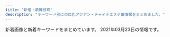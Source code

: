 ```yaml
---
title: "新宿・歌舞伎町"
description: "キーワード別にの巨乳アジアン・チャイナエステ嬢情報をまとめました。"
---
```


新着画像と新着キーワードをまとめています。
2021年03月23日の情報です。

<DmmAffiliateIns />
<KeywordTable
  shops={
    [
    {
        "url": "https://aurora.iest.info/",
        "station": "JR\u65b0\u5bbf\u99c5\u6771\u53e3\u30fb\u6b4c\u821e\u4f0e\u753a",
        "keywords": {
            "D": 59,
            "\u5de8\u4e73": 30,
            "\u4e73": 45,
            "87": 44,
            "86": 323,
            "85": 367,
            "F": 59,
            "90": 44,
            "84": 44,
            "E": 147,
            "C": 352
        },
        "img_links": [
            "https://aurora.iest.info/photos/sites/13/2021/01/2021011516351593.jpeg",
            "https://aurora.iest.info/photos/sites/13/2020/12/2020122614542669.jpeg",
            "https://aurora.iest.info/photos/sites/13/2021/03/2021031619370749.jpeg",
            "https://aurora.iest.info/photos/sites/13/2021/03/2021030913020871-506x900.jpeg",
            "https://aurora.iest.info/photos/sites/13/2021/03/2021031518412882.jpeg",
            "https://aurora.iest.info/photos/sites/13/2021/03/2021032016515131.jpeg",
            "https://aurora.iest.info/photos/sites/13/2021/01/2021011317502475.jpeg",
            "https://aurora.iest.info/photos/sites/13/2021/03/2021031518412882-600x799.jpeg",
            "https://aurora.iest.info/photos/sites/13/2021/03/2021032101484712-600x800.jpeg",
            "https://aurora.iest.info/photos/sites/13/2020/10/2020101018384481.jpeg",
            "https://aurora.iest.info/photos/sites/13/2020/11/2020110420084826.jpeg",
            "https://aurora.iest.info/photos/sites/13/2021/03/202103111245580.jpeg",
            "https://aurora.iest.info/images/room3.jpg",
            "https://aurora.iest.info/photos/sites/13/2021/02/2021022307194651.jpeg",
            "https://aurora.iest.info/photos/sites/13/2021/01/202101031920028.jpeg",
            "https://aurora.iest.info/images/info_sp.png",
            "https://aurora.iest.info/images/side_mobile.jpg",
            "https://aurora.iest.info/photos/sites/13/2020/12/2020122614062046.jpeg",
            "https://aurora.iest.info/images/room1.jpg",
            "https://aurora.iest.info/photos/sites/13/2021/03/2021032313161234-600x753.jpeg",
            "https://aurora.iest.info/photos/sites/13/2020/12/2020122614271778.jpeg",
            "https://aurora.iest.info/photos/sites/13/2021/03/2021031817051088.jpeg",
            "https://aurora.iest.info/photos/sites/13/2020/10/2020100900362277.jpeg",
            "https://aurora.iest.info/photos/sites/13/2020/11/2020111207401521.jpeg",
            "https://aurora.iest.info/images/room2.jpg",
            "https://aurora.iest.info/photos/sites/13/2021/03/2021030912533842.jpeg",
            "https://aurora.iest.info/images/head_tel.png",
            "https://aurora.iest.info/images/room4.jpg",
            "https://aurora.iest.info/photos/sites/13/2021/02/2021020517033067.jpeg",
            "https://aurora.iest.info/photos/sites/13/2020/09/2020090701592721.jpeg",
            "https://aurora.iest.info/photos/sites/13/2021/03/2021032314132410.jpeg"
        ],
        "name": "\u30aa\u30fc\u30ed\u30e9"
    },
    {
        "name": "\u5915\u9727 \u3086\u3046\u304e\u308a",
        "keywords": {
            "F": 1
        },
        "station": "JR\u65b0\u5bbf\u99c5\u6771\u53e3",
        "img_links": [
            "https://shinjuku-mensesthe.com/images/camp.png",
            "https://shinjuku-mensesthe.com/staff/arisa-s1.jpg",
            "https://shinjuku-mensesthe.com/staff/seira-l1.jpg",
            "https://shinjuku-mensesthe.com/icon/twitter.png",
            "https://shinjuku-mensesthe.com/menu/blog.png",
            "https://shinjuku-mensesthe.com/staff/seira-s1.jpg",
            "https://shinjuku-mensesthe.com/images/footer-l.png",
            "https://shinjuku-mensesthe.com/massage/2020/10/21/risa-s1.jpg",
            "https://shinjuku-mensesthe.com/staff/kana-l1.jpg",
            "https://shinjuku-mensesthe.com/massage/2020/08/16/riri-s1.jpg",
            "https://shinjuku-mensesthe.com/massage/2021/02/02/%E5%90%8D%E7%A7%B0%E6%9C%AA%E8%A8%AD%E5%AE%9A-2.jpg",
            "https://shinjuku-mensesthe.com/images/qrcode.png",
            "https://shinjuku-mensesthe.com/images/top2.jpg",
            "https://shinjuku-mensesthe.com/images/header3.png",
            "https://shinjuku-mensesthe.com/massage/2020/07/31/covit19.jpg",
            "https://shinjuku-mensesthe.com/images/flower.png",
            "https://shinjuku-mensesthe.com/menu/home.png",
            "https://shinjuku-mensesthe.com/menu/info.png",
            "https://shinjuku-mensesthe.com/massage/2020/09/14/hana-s1.jpg",
            "https://shinjuku-mensesthe.com/staff/yumi-l1.jpg",
            "https://shinjuku-mensesthe.com/staff/arisa-l1.jpg",
            "https://scdn.line-apps.com/n/line_add_friends/btn/ja.png",
            "https://shinjuku-mensesthe.com/2020/01/23/miki-s1.jpg",
            "https://shinjuku-mensesthe.com/button/home.png",
            "https://shinjuku-mensesthe.com/images/main-top.jpg",
            "https://shinjuku-mensesthe.com/room/room-l3.jpg",
            "https://shinjuku-mensesthe.com/button/blog.png",
            "https://shinjuku-mensesthe.com/button/staff.png",
            "https://shinjuku-mensesthe.com/images/main-small.jpg",
            "https://shinjuku-mensesthe.com/icon/facebook.png",
            "https://shinjuku-mensesthe.com/icon/line.png",
            "https://shinjuku-mensesthe.com/2019/12/15/sayuri-s2.jpg",
            "https://shinjuku-mensesthe.com/staff/yume-l1.jpg",
            "https://shinjuku-mensesthe.com/2020/01/23/sakura-s1.jpg",
            "https://shinjuku-mensesthe.com/massage/2020/07/31/ai-s2.jpg",
            "https://shinjuku-mensesthe.com/images/top1.jpg",
            "https://shinjuku-mensesthe.com/staff/yume-s1.jpg",
            "https://shinjuku-mensesthe.com/room/room-l1.jpg",
            "https://shinjuku-mensesthe.com/staff/kana-s1.jpg",
            "https://shinjuku-mensesthe.com/room/room-l4.jpg",
            "https://shinjuku-mensesthe.com/staff/yumi-s1.jpg",
            "https://shinjuku-mensesthe.com/room/room-l2.jpg",
            "https://shinjuku-mensesthe.com/images/footer-r.png",
            "https://shinjuku-mensesthe.com/images/clear.png",
            "https://shinjuku-mensesthe.com/menu/staff.png",
            "https://shinjuku-mensesthe.com/link/mens-esthe.png",
            "https://shinjuku-mensesthe.com/images/main-sp.jpg",
            "https://shinjuku-mensesthe.com/massage/2020/10/05/yuki-s1.jpg",
            "https://shinjuku-mensesthe.com/staff/shiori-s1.jpg",
            "https://shinjuku-mensesthe.com/icon/yelp.png",
            "https://shinjuku-mensesthe.com/images/top3.jpg"
        ],
        "url": "https://shinjuku-mensesthe.com/"
    },
    {
        "name": "\u697d\u697d-\u30e9\u30af\u30e9\u30af-",
        "station": "\u65b0\u5bbf\u4e09\u4e01\u76ee\u99c5E1\u51fa\u53e3",
        "keywords": {
            "E": 8,
            "86": 4,
            "87": 8,
            "85": 4,
            "C": 8
        },
        "url": "http://sakura-relax.net/",
        "img_links": [
            "http://sakura-relax.net/images/tel.png",
            "http://sakura-relax.net/images/cg07.jpg",
            "http://sakura-relax.net/images/kan.jpg",
            "http://sakura-relax.net/images/cg03.jpg",
            "http://sakura-relax.net/images/qrc.png",
            "http://sakura-relax.net/link/menlog.jpg",
            "http://sakura-relax.net/images/cg06.jpg",
            "http://sakura-relax.net/images/top-img02.png",
            "http://sakura-relax.net/images/cg04.jpg",
            "http://sakura-relax.net/images/top-img01.png"
        ]
    },
    {
        "keywords": {
            "D": 20,
            "E": 10
        },
        "img_links": [
            "http://aroma-massage.red/images/stal.jpg",
            "http://aroma-massage.red/images/nft.jpg",
            "http://aroma-massage.red/images/sysl.jpg",
            "http://aroma-massage.red/images/sta4.jpg",
            "http://aroma-massage.red/images/cg4.jpg",
            "http://aroma-massage.red/images/sta1.jpg",
            "http://aroma-massage.red/images/creditcard.jpg",
            "http://aroma-massage.red/images/toph.png",
            "http://aroma-massage.red/images/sta3.jpg",
            "http://aroma-massage.red/images/fbb.jpg",
            "http://aroma-massage.red/images/card.jpg",
            "http://aroma-massage.red/images/sta5.jpg",
            "http://aroma-massage.red/images/kan.jpg",
            "http://aroma-massage.red/images/sta2.jpg",
            "http://aroma-massage.red/images/sta6.jpg",
            "http://aroma-massage.red/images/cg2.jpg",
            "http://aroma-massage.red/images/int.jpg",
            "http://aroma-massage.red/images/qr.jpg",
            "http://aroma-massage.red/images/tm.png",
            "http://aroma-massage.red/images/cg1.jpg",
            "http://aroma-massage.red/images/cg5.jpg",
            "http://aroma-massage.red/images/acb.jpg",
            "http://aroma-massage.red/images/cg3.jpg",
            "http://aroma-massage.red/images/option.jpg",
            "http://aroma-massage.red/images/cg6.jpg",
            "http://aroma-massage.red/images/fbt.jpg"
        ],
        "station": "JR\u65b0\u5bbf\u99c5\u6771\u53e3",
        "url": "http://aroma-massage.red/",
        "name": "\u30c6\u30bb\u30e9-Tethera-"
    },
    {
        "url": "http://fairy-girl.work/",
        "station": "JR\u65b0\u5bbf\u99c5\u897f\u53e3",
        "img_links": [
            "http://fairy-girl.work/staff/yuyu.jpg",
            "http://fairy-girl.work/images/9.jpg",
            "http://fairy-girl.work/images/line.png",
            "http://fairy-girl.work/images/ac1.jpg",
            "http://fairy-girl.work/img/kana1.jpg",
            "http://fairy-girl.work/img/misa1.jpg",
            "http://fairy-girl.work/images/10.jpg",
            "http://fairy-girl.work/staff/eri.jpg",
            "http://fairy-girl.work/img/yuyu1.jpg",
            "http://fairy-girl.work/staff/kiki.jpg",
            "http://fairy-girl.work/images/news.jpg",
            "http://fairy-girl.work/staff/rina.jpg",
            "http://fairy-girl.work/images/int1.jpg",
            "http://fairy-girl.work/img/mari1.jpg",
            "http://fairy-girl.work/staff/hitomi.jpg",
            "http://fairy-girl.work/images/5.jpg",
            "http://fairy-girl.work/images/1.jpg",
            "http://fairy-girl.work/images/ac2.jpg",
            "http://fairy-girl.work/staff/mari.jpg",
            "http://fairy-girl.work/images/mobile.jpg",
            "http://fairy-girl.work/img/rina1.jpg",
            "http://fairy-girl.work/images/8.jpg",
            "http://fairy-girl.work/images/6.jpg",
            "http://fairy-girl.work/staff/kana.jpg",
            "http://fairy-girl.work/images/interior_t.jpg",
            "http://fairy-girl.work/images/7.jpg",
            "http://fairy-girl.work/images/12.jpg",
            "http://fairy-girl.work/images/11.jpg",
            "http://fairy-girl.work/img/rika1.jpg",
            "http://fairy-girl.work/img/kiki2.jpg",
            "http://fairy-girl.work/images/sys2.jpg",
            "http://fairy-girl.work/images/2.jpg",
            "http://fairy-girl.work/images/3.jpg",
            "http://fairy-girl.work/img/yuki1.jpg",
            "http://fairy-girl.work/images/sys1.jpg",
            "http://fairy-girl.work/img/rara1.jpg",
            "http://fairy-girl.work/images/int2.jpg",
            "http://fairy-girl.work/img/eri1.jpg",
            "http://fairy-girl.work/images/bana0404_4.png",
            "http://fairy-girl.work/staff/yuki.jpg",
            "http://fairy-girl.work/staff/rika.jpg",
            "http://fairy-girl.work/img/kiki1.jpg",
            "http://fairy-girl.work/images/tr.jpg",
            "http://fairy-girl.work/img/hitomi1.jpg",
            "http://fairy-girl.work/img/eri2.jpg",
            "http://fairy-girl.work/staff/misa.jpg",
            "http://fairy-girl.work/staff/rara.jpg",
            "http://fairy-girl.work/images/staff_t.jpg"
        ],
        "keywords": {},
        "name": "Fairy Girl"
    },
    {
        "name": "fairy\u30d5\u30a7\u30a2\u30ea\u30fc",
        "url": "http://fairy.este88.com/",
        "station": "\u897f\u6b66\u65b0\u5bbf\u99c5\u5317\u53e3",
        "img_links": [
            "http://fairy.este88.com/img/momo1.jpg",
            "http://fairy.este88.com/images/r02.jpg",
            "http://fairy.este88.com/images/kaori1.jpg",
            "http://fairy.este88.com/images/ph1.jpg",
            "http://fairy.este88.com/gals/sayuri1.jpg",
            "http://fairy.este88.com/images/r01.jpg",
            "http://fairy.este88.com/images/koyuki1.jpg",
            "http://fairy.este88.com/img/koyuki1.jpg",
            "http://fairy.este88.com/img/mika1.jpg",
            "http://fairy.este88.com/img/kixyoko1.jpg",
            "http://fairy.este88.com/gals/risa1.jpg",
            "http://fairy.este88.com/gals/nnana1.jpg",
            "http://fairy.este88.com/img/kaori1.jpg",
            "http://fairy.este88.com/images/r04.jpg",
            "http://fairy.este88.com/images/kixyoko1.jpg",
            "http://fairy.este88.com/images/momo1.jpg",
            "http://fairy.este88.com/images/mika1.jpg",
            "http://fairy.este88.com/gals/koko1.jpg"
        ],
        "keywords": {}
    },
    {
        "url": "https://mens-esthe.xyz/",
        "keywords": {
            "D": 28,
            "85": 7,
            "86": 28,
            "88": 7
        },
        "name": "\u30b8\u30e5\u30ea\u30a2\u30f3",
        "station": "JR\u65b0\u5bbf\u99c5\u6771\u5357\u53e3",
        "img_links": [
            "https://mens-esthe.xyz/staff/nami-top.jpg",
            "https://mens-esthe.xyz/staff/moe-top.jpg",
            "https://mens-esthe.xyz/room/room-l2.jpg",
            "https://mens-esthe.xyz/icon/facebook.png",
            "https://mens-esthe.xyz/images/header3.png",
            "https://mens-esthe.xyz/footer/footer-line.png",
            "https://mens-esthe.xyz/staff/natsumi-s1.jpg",
            "https://mens-esthe.xyz/staff/miki-top.jpg",
            "https://mens-esthe.xyz/staff/moe-s1.jpg",
            "https://mens-esthe.xyz/staff/natsumi-top.jpg",
            "https://mens-esthe.xyz/room/room-l6.jpg",
            "https://mens-esthe.xyz/room/room-l4.jpg",
            "https://mens-esthe.xyz/staff/kana-l1.jpg",
            "https://mens-esthe.xyz/room/room-l3.jpg",
            "https://mens-esthe.xyz/images/main-sp.jpg",
            "https://mens-esthe.xyz/footer/footer-tel.png",
            "https://mens-esthe.xyz/icon/yelp.png",
            "https://mens-esthe.xyz/staff/nami-l1.jpg",
            "https://mens-esthe.xyz/staff/rina-s1.jpg",
            "https://mens-esthe.xyz/staff/moe-l1.jpg",
            "https://mens-esthe.xyz/images/esthe1.jpg",
            "https://mens-esthe.xyz/footer/footer-staff.png",
            "https://mens-esthe.xyz/staff/kana-s1.jpg",
            "https://mens-esthe.xyz/images/esthe3.jpg",
            "https://mens-esthe.xyz/staff/natsumi-l1.jpg",
            "https://mens-esthe.xyz/staff/nami-s1.jpg",
            "https://mens-esthe.xyz/staff/rina-l1.jpg",
            "https://mens-esthe.xyz/room/room-l1.jpg",
            "https://mens-esthe.xyz/images/esthe2.jpg",
            "https://mens-esthe.xyz/images/qrcode.png",
            "https://mens-esthe.xyz/icon/twitter.png",
            "https://mens-esthe.xyz/room/room-l7.jpg",
            "https://mens-esthe.xyz/room/room-l5.jpg",
            "https://mens-esthe.xyz/staff/miki-l1.jpg",
            "https://mens-esthe.xyz/images/main1.jpg",
            "https://mens-esthe.xyz/images/clear.png",
            "https://mens-esthe.xyz/staff/rina-top.jpg",
            "https://mens-esthe.xyz/staff/kana-top.jpg",
            "https://mens-esthe.xyz/room/room-l8.jpg",
            "https://mens-esthe.xyz/images/esthe4.jpg",
            "https://mens-esthe.xyz/staff/miki-s1.jpg",
            "https://mens-esthe.xyz/icon/line.png"
        ]
    },
    {
        "img_links": [
            "http://www.night.ne.jp/tokyo/gyoen/img/view_2.jpg",
            "http://www.night.ne.jp/nightnet/img/9.jpg",
            "http://www.night.ne.jp/tokyo/gyoen/img/skill_3.jpg",
            "http://www.night.ne.jp/tokyo/gyoen/img/skill_2.jpg",
            "http://www.night.ne.jp/nightnet/img/15.jpg",
            "http://www.night.ne.jp/nightnet/img/11.jpg",
            "http://www.night.ne.jp/tokyo/gyoen/img/view_3.jpg",
            "http://www.night.ne.jp/nightnet/img/2.jpg",
            "http://www.night.ne.jp/nightnet/img/16.jpg",
            "http://www.night.ne.jp/nightnet/img/17.jpg",
            "http://www.night.ne.jp/tokyo/gyoen/img/index_view.jpg",
            "http://www.night.ne.jp/nightnet/img/4.jpg",
            "http://www.night.ne.jp/_format/W/img/whats_view.jpg",
            "http://www.night.ne.jp/nightnet/img/14.jpg",
            "http://www.night.ne.jp/tokyo/gyoen/img/qr_code.jpg",
            "http://www.night.ne.jp/tokyo/gyoen/img/index.jpg",
            "http://www.night.ne.jp/nightnet/img/5.jpg",
            "http://www.night.ne.jp/tokyo/gyoen/img/view_1.jpg",
            "http://www.night.ne.jp/nightnet/img/3.jpg",
            "http://www.night.ne.jp/nightnet/img/13.jpg",
            "http://www.night.ne.jp/tokyo/gyoen/img/skill_1.jpg",
            "http://www.night.ne.jp/nightnet/img/8.jpg",
            "http://www.night.ne.jp/tokyo/gyoen/img/view_4.jpg",
            "http://www.night.ne.jp/nightnet/img/7.jpg",
            "http://www.night.ne.jp/_format/W/img/whats_news.jpg",
            "http://www.night.ne.jp/tokyo/gyoen/img/index_top.jpg",
            "http://www.night.ne.jp/nightnet/img/12a.jpg",
            "http://www.night.ne.jp/nightnet/img/6.jpg",
            "http://www.night.ne.jp/tokyo/gyoen/img/index_skill.jpg",
            "http://www.night.ne.jp/nightnet/img/1.jpg",
            "http://www.night.ne.jp/_format/W/img/whats_skill.jpg",
            "http://www.night.ne.jp/_format/W/img/index_enter_1.jpg",
            "http://www.night.ne.jp/nightnet/img/10.jpg"
        ],
        "keywords": {},
        "station": "\u65b0\u5bbf\u5fa1\u82d1\u524d\u99c53\u756a\u51fa\u53e3",
        "url": "http://www.night.ne.jp/tokyo/gyoen/",
        "name": "\u5fa1\u82d1 -\u304e\u3087\u3048\u3093-"
    },
    {
        "station": "JR\u65b0\u5bbf\u99c5\u897f\u53e3",
        "keywords": {
            "E": 12,
            "87": 12,
            "D": 24,
            "86": 12,
            "85": 12
        },
        "url": "http://yurali.oks.bz/",
        "img_links": [
            "http://yurali.oks.bz/photos/sites/48/2020/09/2020090809341490.jpg",
            "http://yurali.oks.bz/images/s2.jpg",
            "http://yurali.oks.bz/photos/sites/48/2020/09/2020090809341067.jpg",
            "http://yurali.oks.bz/images/s1.jpg",
            "http://yurali.oks.bz/images/top.jpg",
            "http://yurali.oks.bz/photos/sites/48/2020/06/2020063002493351.jpg",
            "http://yurali.oks.bz/images/right.jpg",
            "http://yurali.oks.bz/images/s_new.png",
            "http://yurali.oks.bz/photos/sites/48/2020/09/2020090809341126.jpg",
            "http://yurali.oks.bz/photos/sites/48/2020/09/202009080934129.jpg",
            "http://yurali.oks.bz/images/acc4.jpg",
            "http://yurali.oks.bz/images/s4.jpg",
            "http://yurali.oks.bz/images/line.jpg",
            "http://yurali.oks.bz/images/kanban.jpg",
            "http://yurali.oks.bz/images/acc3.jpg",
            "http://yurali.oks.bz/images/s3.jpg",
            "http://yurali.oks.bz/images/acc1.jpg",
            "http://yurali.oks.bz/photos/sites/48/2020/09/2020090809340917.jpg",
            "http://yurali.oks.bz/images/mobile.jpg",
            "http://yurali.oks.bz/images/acc2.jpg"
        ],
        "name": "\u6c17\u697d"
    },
    {
        "img_links": [
            "http://hi-msg.com/koyuki/img/kanban4.jpg",
            "http://hi-msg.com/koyuki/img/card-english.png",
            "http://hi-msg.com/koyuki/img/kanban4s.jpg",
            "http://hi-msg.com/koyuki/img/english-t1.png",
            "http://hi-msg.com/koyuki/img/botton.png",
            "http://hi-msg.com/koyuki/img/p-7.jpg",
            "http://hi-msg.com/koyuki/img/p-11.jpg",
            "http://hi-msg.com/koyuki/img/p-4.jpg",
            "http://hi-msg.com/koyuki/img/p-8.jpg",
            "http://hi-msg.com/koyuki/img/tit.png",
            "http://hi-msg.com/koyuki/img/english-t3.png",
            "http://hi-msg.com/koyuki/img/re.png",
            "http://hi-msg.com/koyuki/img/p-8-1.jpg",
            "http://hi-msg.com/koyuki/img/t-2.png",
            "http://hi-msg.com/koyuki/img/p-0.jpg",
            "http://hi-msg.com/koyuki/img/p-3.jpg",
            "http://hi-msg.com/koyuki/img/p-2-1.jpg",
            "http://hi-msg.com/koyuki/img/p-3-1.jpg",
            "http://hi-msg.com/koyuki/img/p-9.jpg",
            "http://hi-msg.com/koyuki/img/p-6.jpg",
            "http://hi-msg.com/koyuki/img/card.png",
            "http://hi-msg.com/koyuki/img/p-10.jpg",
            "http://hi-msg.com/koyuki/img/t-3.png",
            "http://hi-msg.com/koyuki/img/english-t6.png",
            "http://hi-msg.com/koyuki/img/newstback.png",
            "http://hi-msg.com/koyuki/img/english-t4.png",
            "http://hi-msg.com/koyuki/img/p-6-1.jpg",
            "http://hi-msg.com/koyuki/img/english-t2.png",
            "http://hi-msg.com/koyuki/img/tel.png",
            "http://hi-msg.com/koyuki/img/p-4-1.jpg",
            "http://hi-msg.com/koyuki/img/t-1.png",
            "http://hi-msg.com/koyuki/img/english-t5.png",
            "http://hi-msg.com/koyuki/img/p-1.jpg",
            "http://hi-msg.com/koyuki/img/p-2.jpg",
            "http://hi-msg.com/koyuki/img/p-7-1.jpg",
            "http://hi-msg.com/koyuki/img/p-5.jpg",
            "http://hi-msg.com/koyuki/img/head.png"
        ],
        "keywords": {
            "C": 8
        },
        "station": "JR\u65b0\u5bbf\u99c5\u6771\u53e3",
        "name": "KOYUKI",
        "url": "http://hi-msg.com/koyuki/"
    },
    {
        "img_links": [
            "http://clear-es.net/my_work/images/pic1.png",
            "http://clear-es.net/uploads/22c8968348a9acc2dfc9ab0aecb09c27.jpg",
            "http://clear-es.net/images/index_15.jpg",
            "http://clear-es.net/yamituki-n/uploads/images/rena02.jpg",
            "http://clear-es.net/images/girls_03.jpg",
            "http://clear-es.net/uploads/f426bd85a8f6a9eac87e55b2d44c4bd5.jpg",
            "http://clear-es.net/images/service_11.jpg",
            "http://clear-es.net/images/index_05.jpg",
            "http://clear-es.net/images/index_02.jpg",
            "http://clear-es.net/images/index_08.jpg",
            "http://clear-es.net/uploads/c1f6d0346f5cb109ac62c21a58c7deff.jpg",
            "http://clear-es.net/uploads/97eb17743f96fd7f0551aab0bedd5e6f.jpg",
            "http://clear-es.net/uploads/a62d7f24a5b9a4fd5aeef678eb24ef4b.jpg",
            "http://clear-es.net/images/index_07.jpg",
            "http://clear-es.net/images/index_09.jpg",
            "http://clear-es.net/images/index_03.jpg",
            "http://clear-es.net/images/index_21.jpg",
            "http://clear-es.net/images/index_14.jpg",
            "http://clear-es.net/uploads/7553669390f1cc93427a4f6ad33b4668.jpg",
            "http://clear-es.net/uploads/cec0ed392fe00d8e3ff867c0625809e6.jpg",
            "http://clear-es.net/uploads/09bdd5637edec4bfa3d47a7e9874640b.jpg",
            "http://clear-es.net/yamituki-n/uploads/images/mika03s.jpg",
            "http://clear-es.net/images/gallery_11.jpg",
            "http://clear-es.net/images/index_06.jpg",
            "http://clear-es.net/images/index_19.jpg",
            "http://clear-es.net/images/index_11.jpg",
            "http://clear-es.net/images/index_13.jpg",
            "http://clear-es.net/images/index_28_01.jpg",
            "http://clear-es.net/uploads/e1133a4ba0f8c81f9d272f5793bda380.jpg",
            "http://clear-es.net/yamituki-n/uploads/images/yui01.jpg",
            "http://clear-es.net/images/index_23.jpg",
            "http://clear-es.net/images/index_12.jpg",
            "http://clear-es.net/images/index_10.jpg",
            "http://clear-es.net/uploads/10299154955d10c3b815a5638a35a934.jpg",
            "http://clear-es.net/images/index_18.jpg",
            "http://clear-es.net/images/index_27.jpg",
            "http://clear-es.net/images/index_24.jpg",
            "http://clear-es.net/uploads/2aa97908694153fb149943f0b8445352.jpg",
            "http://clear-es.net/images/index_17.jpg",
            "http://clear-es.net/yamituki-n/uploads/images/rena01.jpg",
            "http://clear-es.net/images/index_25.jpg",
            "http://clear-es.net/yamituki-n/uploads/images/juri01s.jpg",
            "http://clear-es.net/images/koko_1.jpg",
            "http://clear-es.net/images/girls_11.jpg",
            "http://clear-es.net/images/index_26.jpg",
            "http://clear-es.net/yamituki-n/uploads/images/mmexport1576417470781.jpg",
            "http://clear-es.net/images/index_28.jpg",
            "http://clear-es.net/images/index_20.jpg",
            "http://clear-es.net/uploads/deba56537604611ac3b8da004b92d809.jpg",
            "http://clear-es.net/images/index_04.jpg",
            "http://clear-es.net/images/girls_13.jpg",
            "http://clear-es.net/images/index_01.jpg"
        ],
        "station": "\u897f\u6b66\u65b0\u5bbf\u99c5\u5317\u53e3",
        "keywords": {
            "86": 2,
            "89": 1,
            "87": 2,
            "D": 8,
            "88": 4,
            "90": 2,
            "E": 1,
            "C": 1,
            "F": 1
        },
        "url": "http://clear-es.net/",
        "name": "CLEAR-\u30af\u30ea\u30a2-"
    },
    {
        "station": "JR\u65b0\u5bbf\u99c5\u6771\u53e3\u30fb\u6b4c\u821e\u4f0e\u753a",
        "keywords": {},
        "name": "\u7fbd\u8863\uff5e\u306f\u3054\u308d\u3082\uff5e",
        "img_links": [
            "https://static.wixstatic.com/media/1f1430_b6622178bf9c45a68912520b4b2de175~mv2.png",
            "https://static.wixstatic.com/media/1f1430_7ff5719c25b243d18c7fb6db890677f9~mv2.jpg",
            "https://static.wixstatic.com/media/1f1430_704c1cfac22b4288a4aaa588c496ab40~mv2.jpg",
            "https://static.wixstatic.com/media/1f1430_8e7ae52f03b14e31be6ff7b1038f2896~mv2.jpg",
            "https://static.wixstatic.com/media/1f1430_c572ee153c0c46e096e6301fe82e2f11~mv2.jpg",
            "https://static.wixstatic.com/media/1f1430_f16ba939f42f47d688a43ba736f9d100~mv2.jpg",
            "https://static.wixstatic.com/media/1f1430_4b2c5243bdbe40858057386a16dce231~mv2.png",
            "https://static.wixstatic.com/media/1f1430_2511e8409a39492bab1eeffd58a5eb1f~mv2.jpg",
            "https://static.wixstatic.com/media/1f1430_d26df1a13af049c9a7afeac5e58c5323~mv2.jpg",
            "https://static.wixstatic.com/media/1f1430_4ef445c14af547ffb085a4c73252e22c~mv2.jpg",
            "https://static.wixstatic.com/media/1f1430_c48456140f404f1eb9a47dfd01d1d032~mv2.jpg",
            "https://static.wixstatic.com/media/1f1430_e5113a1a86b8410db0438745823a2d2c~mv2.png",
            "https://static.wixstatic.com/media/1f1430_0ea86bd4429f44fa96f0a1277a1c2d6e~mv2.jpg",
            "https://static.wixstatic.com/media/1f1430_5b6db55133674387b978465361d1f5af~mv2.jpg",
            "https://static.wixstatic.com/media/1f1430_c12fa837f18643e8a167f283f823ecd9~mv2.jpg",
            "https://static.wixstatic.com/media/1f1430_890ca68d29e04e7a8c96e4198a653ed3~mv2.jpg",
            "https://static.wixstatic.com/media/1f1430_04f93cdec45f4c4e8d0fa69dc26b3e38~mv2.jpg",
            "https://static.wixstatic.com/media/1f1430_f4c9cbbcc36c44f1a8be8eb3138b0b46~mv2.jpg",
            "https://static.wixstatic.com/media/1f1430_27c850c6656448c68b705e2a69f8d3e0~mv2.png",
            "https://static.wixstatic.com/media/1f1430_d824a82ebc40424facf31978d80b293b~mv2.png",
            "https://static.wixstatic.com/media/1f1430_d0a7ae614e0b423886aa6d1beca9a87a~mv2.jpg",
            "https://static.wixstatic.com/media/1f1430_184f66b9eb914c26b47be78d54152284~mv2.jpg",
            "https://static.wixstatic.com/media/1f1430_e11d2a49cf1a4130a10a3e09053a46fc~mv2.png"
        ],
        "url": "https://www.hagoromo.tokyo/"
    },
    {
        "img_links": [
            "http://aes-aroma.com/staff/yuri/01.jpg",
            "http://aes-aroma.com/img/ttl_mobile.png",
            "http://aes-aroma.com/img/ttl_rec.png",
            "http://aes-aroma.com/img/ttl_staff.png",
            "http://aes-aroma.com/i/files/homeimg.jpg",
            "http://aes-aroma.com/staff/kaori/01.jpg",
            "http://aes-aroma.com/img/ttl_pickup.png",
            "http://aes-aroma.com/staff/ai/01.jpg",
            "http://aes-aroma.com/staff/nana/01.jpg",
            "http://aes-aroma.com/staff/koko/01.jpg",
            "http://aes-aroma.com/staff/mimi/01.jpg",
            "http://aes-aroma.com/pic/head.png",
            "http://aes-aroma.com/img/ttl_tnew.png",
            "http://aes-aroma.com/staff/miki/01.jpg",
            "http://aes-aroma.com/staff/yoko/01.jpg",
            "http://aes-aroma.com/staff/yoko/02.jpg"
        ],
        "url": "http://aes-aroma.com/",
        "name": "\u7652\u3057\u306e\u5bbf",
        "keywords": {
            "C": 17
        },
        "station": "JR\u65b0\u5bbf\u99c5\u5357\u53e3"
    },
    {
        "name": "RELAIR \uff5e\u30ea\u30ec\u30a2\uff5e",
        "img_links": [
            "http://in-esthe.com/relair/img/english-t1.png",
            "http://in-esthe.com/relair/img/fla2.png",
            "http://in-esthe.com/relair/img/english-t5.png",
            "http://in-esthe.com/relair/img/twitter.png",
            "http://in-esthe.com/relair/img/t-2.png",
            "http://in-esthe.com/relair/img/p-8.jpg",
            "http://in-esthe.com/relair/img/p-2.jpg",
            "http://in-esthe.com/relair/img/p-3.jpg",
            "http://in-esthe.com/relair/img/fla1.png",
            "http://in-esthe.com/relair/img/p-0.jpg",
            "http://in-esthe.com/relair/img/p-9.jpg",
            "http://in-esthe.com/relair/img/botton.png",
            "http://in-esthe.com/relair/img/card-english.png",
            "http://in-esthe.com/relair/img/re.png",
            "http://in-esthe.com/relair/img/english-t3.png",
            "http://in-esthe.com/relair/img/english-t4.png",
            "http://in-esthe.com/relair/img/kanban4.jpg",
            "http://in-esthe.com/relair/img/s-1.jpg",
            "http://in-esthe.com/relair/img/newstback.png",
            "http://in-esthe.com/relair/img/tel.png",
            "http://in-esthe.com/relair/img/t-1.png",
            "http://in-esthe.com/relair/img/p-1.jpg",
            "http://in-esthe.com/relair/img/head.png",
            "http://in-esthe.com/relair/img/p-7.jpg",
            "http://in-esthe.com/relair/img/p-1-1.jpg",
            "http://in-esthe.com/relair/img/p-3-1.jpg",
            "http://in-esthe.com/relair/img/english-t6.png",
            "http://in-esthe.com/relair/img/fla.png",
            "http://in-esthe.com/relair/img/english-t2.png",
            "http://in-esthe.com/relair/img/t-3.png"
        ],
        "station": "\u65b0\u5bbf\u897f\u53e3\u99c5D5\u51fa\u53e3",
        "url": "http://in-esthe.com/relair/",
        "keywords": {
            "C": 8
        }
    },
    {
        "keywords": {},
        "name": "\u30d4\u30e5\u30a2\u30ea\u30be\u30fc\u30c8II",
        "img_links": [],
        "url": "http://pure-resort.tyo.cm/",
        "station": "JR\u65b0\u5bbf\u99c5\u6771\u53e3"
    },
    {
        "station": "JR\u65b0\u5bbf\u99c5",
        "name": "\u65b0\u5bbf\u6975\u4e0a\u30e1\u30f3\u30ba\u30a8\u30b9\u30c6",
        "url": "https://gokujo.iest.info/",
        "img_links": [],
        "keywords": {}
    },
    {
        "url": "http://crystal-est.net/",
        "name": "\u30af\u30ea\u30b9\u30bf\u30eb",
        "keywords": {
            "C": 1
        },
        "img_links": [
            "http://crystal-est.net/uploads/crystal/2017/03/subvisual_info.png",
            "http://crystal-est.net/uploads/crystal/2018/05/mayu1.jpeg",
            "http://crystal-est.net/uploads/crystal/2017/03/ruby6.png",
            "http://crystal-est.net/uploads/crystal/2017/04/web.png",
            "http://crystal-est.net/uploads/crystal/2017/03/r2.jpg",
            "http://crystal-est.net/uploads/crystal/2018/08/wechatimg49.jpeg",
            "http://crystal-est.net/uploads/crystal/images/p01.png",
            "http://crystal-est.net/uploads/crystal/2020/12/img_6830.jpg",
            "http://ruby-es.com/uploads/rubyes/2017/02/img_info_02.png",
            "http://ruby-es.com/uploads/rubyes/2017/02/img_info_03.png",
            "http://crystal-est.net/uploads/crystal/images/subvisual_staff.png",
            "http://crystal-est.net/uploads/crystal/2017/03/subvisual_enquete1.png",
            "http://crystal-est.net/uploads/crystal/2017/03/btn_top_03.png",
            "http://crystal-est.net/uploads/crystal/2018/05/webwxgetmsgimg.jpeg",
            "http://crystal-est.net/uploads/crystal/2017/03/subvisual_magazine1.png",
            "http://crystal-est.net/uploads/crystal/2017/03/bnr_side_credit1.png",
            "http://crystal-est.net/uploads/crystal/2020/11/tel.jpg",
            "http://crystal-est.net/uploads/crystal/2017/03/btn_top_01.png",
            "http://crystal-est.net/uploads/crystal/2018/08/wechatimg51.jpeg",
            "http://crystal-est.net/uploads/crystal/images/xing.png",
            "http://crystal-est.net/uploads/crystal/2018/07/wechatimg94.jpeg",
            "http://ruby-es.com/uploads/rubyes/2017/02/img_info_06.png",
            "http://ruby-es.com/uploads/rubyes/2017/02/img_info_05.png",
            "http://ruby-es.com/uploads/rubyes/2017/02/img_info_04.png",
            "http://crystal-est.net/uploads/crystal/2017/02/ameba.jpg",
            "http://ruby-es.com/uploads/rubyes/2017/02/img_info_01.png",
            "http://crystal-est.net/uploads/crystal/2017/04/leftmovie.png",
            "http://crystal-est.net/uploads/crystal/2017/03/btn_top_02.png",
            "http://crystal-est.net/uploads/crystal/2020/12/img_6902.jpg",
            "http://crystal-est.net/uploads/crystal/images/no-photo.jpg",
            "http://crystal-est.net/uploads/crystal/2017/03/bnr_side_032.png",
            "http://crystal-est.net/uploads/crystal/2017/07/yuyu2.jpeg",
            "http://crystal-est.net/uploads/crystal/2018/07/wechatimg30.jpeg",
            "http://crystal-est.net/uploads/crystal/2017/03/subvisual_qa.png",
            "http://crystal-est.net/uploads/crystal/2017/03/treatment2.png",
            "http://crystal-est.net/uploads/crystal/2017/03/icon_flower.png",
            "http://crystal-est.net/uploads/crystal/2018/07/wechatimg125.jpeg",
            "http://crystal-est.net/uploads/crystal/images/icon_flower.png",
            "http://crystal-est.net/uploads/crystal/2017/03/subvisual_reserve.png",
            "http://crystal-est.net/uploads/crystal/2017/03/subvisual_link.png",
            "http://crystal-est.net/uploads/crystal/2017/03/bnr_side_042.png",
            "http://crystal-est.net/uploads/crystal/2017/03/bnr_side_052.png",
            "http://crystal-est.net/uploads/crystal/2017/03/r3.jpg",
            "http://crystal-est.net/uploads/crystal/2017/04/bnr_side_01.png",
            "http://crystal-est.net/uploads/crystal/2017/03/r4.jpg",
            "http://crystal-est.net/uploads/crystal/2017/04/line2.png",
            "http://crystal-est.net/uploads/crystal/2017/03/subvisual_contact.png",
            "http://crystal-est.net/uploads/crystal/2018/07/wechatimg31.jpeg",
            "http://crystal-est.net/uploads/crystal/2017/02/wifi.jpg",
            "http://crystal-est.net/uploads/crystal/2017/03/r1.jpg",
            "http://crystal-est.net/uploads/crystal/2018/07/wechatimg26.jpeg"
        ],
        "station": "JR\u65b0\u5bbf\u99c5\u6771\u53e3"
    },
    {
        "name": "sweet-\u30b9\u30a6\u30a3\u30fc\u30c8-",
        "station": "JR\u65b0\u5bbf\u99c5\u897f\u53e3",
        "keywords": {
            "E": 8,
            "86": 14,
            "87": 2,
            "D": 4
        },
        "img_links": [
            "http://sweety-est.tokyo/images/cg02.jpg",
            "http://sweety-est.tokyo/images/a5.jpg",
            "http://sweety-est.tokyo/images/slider-img001.jpg",
            "http://sweety-est.tokyo/images/r1.jpg",
            "http://sweety-est.tokyo/images/r4.jpg",
            "http://sweety-est.tokyo/images/r2.jpg",
            "http://sweety-est.tokyo/images/kan1.jpg",
            "http://sweety-est.tokyo/images/cg08.jpg",
            "http://sweety-est.tokyo/images/cg06.jpg",
            "http://sweety-est.tokyo/images/tit-sub2.jpg",
            "http://sweety-est.tokyo/images/r3.jpg",
            "http://sweety-est.tokyo/link/menlog.jpg",
            "http://sweety-est.tokyo/images/tit-sub1.jpg",
            "http://sweety-est.tokyo/images/b-online.png",
            "http://sweety-est.tokyo/images/cg05.jpg",
            "http://sweety-est.tokyo/images/cg03.jpg",
            "http://sweety-est.tokyo/images/a2.jpg",
            "http://sweety-est.tokyo/images/b-tel.png",
            "http://sweety-est.tokyo/images/a7.jpg",
            "http://sweety-est.tokyo/images/a8.jpg",
            "http://sweety-est.tokyo/images/m1.jpg",
            "http://sweety-est.tokyo/images/cg01.jpg",
            "http://sweety-est.tokyo/images/cg011.jpg",
            "http://sweety-est.tokyo/images/sys.jpg",
            "http://sweety-est.tokyo/images/m3.jpg",
            "http://sweety-est.tokyo/images/cg04.jpg",
            "http://sweety-est.tokyo/images/tit-sub6.jpg",
            "http://sweety-est.tokyo/images/a4.jpg",
            "http://sweety-est.tokyo/images/tit-sub5.jpg",
            "http://sweety-est.tokyo/images/m4.jpg",
            "http://sweety-est.tokyo/images/tit-sub4.jpg",
            "http://sweety-est.tokyo/images/cg07.jpg",
            "http://sweety-est.tokyo/images/m2.jpg",
            "http://sweety-est.tokyo/images/qr.jpg",
            "http://sweety-est.tokyo/images/slider-img002.jpg",
            "http://sweety-est.tokyo/images/r5.jpg",
            "http://sweety-est.tokyo/images/a3.jpg",
            "http://sweety-est.tokyo/images/kan.jpg",
            "http://sweety-est.tokyo/images/a1.jpg",
            "http://sweety-est.tokyo/images/r6.jpg",
            "http://sweety-est.tokyo/images/slider-img003.jpg",
            "http://sweety-est.tokyo/images/tit-sub3.jpg",
            "http://sweety-est.tokyo/images/a6.jpg"
        ],
        "url": "http://sweety-est.tokyo/"
    },
    {
        "keywords": {},
        "img_links": [
            "http://www.yu-yu.work/images/sys1.jpg",
            "http://www.yu-yu.work/img/rin1.jpg",
            "http://www.yu-yu.work/images/5.jpg",
            "http://www.yu-yu.work/images/b2.jpg",
            "http://www.yu-yu.work/img/yuina1.jpg",
            "http://www.yu-yu.work/images/sys2.jpg",
            "http://www.yu-yu.work/images/int1.png",
            "http://www.yu-yu.work/images/info.jpg",
            "http://www.yu-yu.work/images/staff_t.jpg",
            "http://www.yu-yu.work/images/sys4.jpg",
            "http://www.yu-yu.work/staff/yuina.jpg",
            "http://www.yu-yu.work/images/head.jpg",
            "http://www.yu-yu.work/staff/misaki.jpg",
            "http://www.yu-yu.work/images/mobile.jpg",
            "http://www.yu-yu.work/img/naomi1.jpg",
            "http://www.yu-yu.work/images/ac2.jpg",
            "http://www.yu-yu.work/staff/naomi.jpg",
            "http://www.yu-yu.work/images/news.jpg",
            "http://www.yu-yu.work/img/haruka1.jpg",
            "http://www.yu-yu.work/staff/haruka.jpg",
            "http://www.yu-yu.work/images/3.jpg",
            "http://www.yu-yu.work/images/4.jpg",
            "http://www.yu-yu.work/images/int2.png",
            "http://www.yu-yu.work/images/interior_t.jpg",
            "http://www.yu-yu.work/images/2.jpg",
            "http://www.yu-yu.work/images/line.png",
            "http://www.yu-yu.work/images/1.jpg",
            "http://www.yu-yu.work/img/misaki1.jpg",
            "http://www.yu-yu.work/images/sys3.jpg",
            "http://www.yu-yu.work/staff/rin.jpg",
            "http://www.yu-yu.work/images/ac1.jpg",
            "http://www.yu-yu.work/images/b1.jpg"
        ],
        "url": "http://www.yu-yu.work/",
        "name": "\u7652 \u3086\u3046",
        "station": "\u897f\u6b66\u65b0\u5bbf\u99c5\u5317\u53e3"
    }
]
}
/>
<DmmAffiliateScript />
